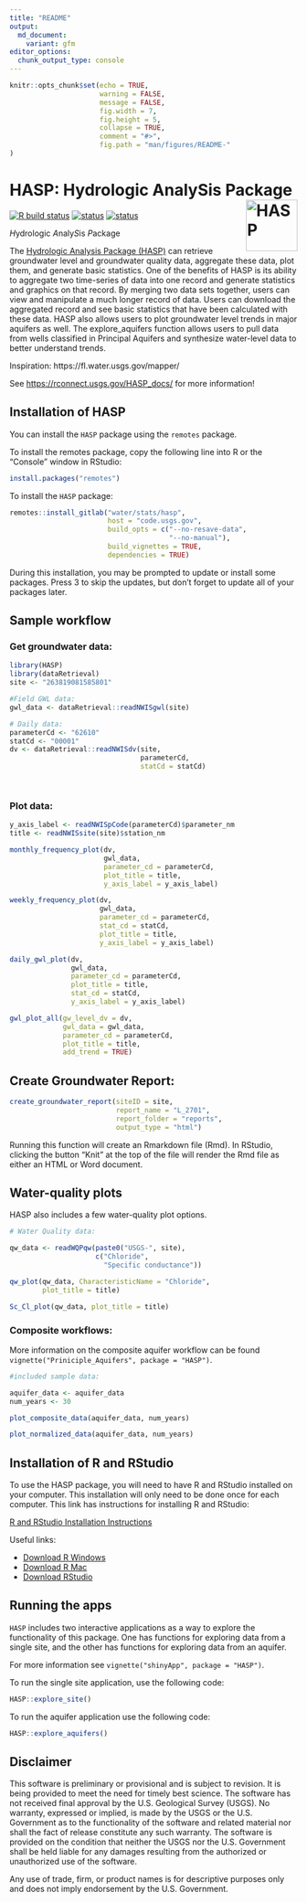 ```yaml
---
title: "README"
output:
  md_document:
    variant: gfm
editor_options: 
  chunk_output_type: console
---
```


```r
knitr::opts_chunk$set(echo = TRUE,
                      warning = FALSE,
                      message = FALSE,
                      fig.width = 7,
                      fig.height = 5,
                      collapse = TRUE,
                      comment = "#>",
                      fig.path = "man/figures/README-"
)
```

# HASP: Hydrologic AnalySis Package <img src="man/figures/R_logo.png" alt="HASP" class="logo" style="width:90px;height:auto;" align="right" />

[![R build status](https://code.usgs.gov/water/stats/hasp/badges/main/pipeline.svg)](https://code.usgs.gov/water/stats/hasp/pipelines)
[![status](https://img.shields.io/badge/USGS-Documentation-blue.svg)](https://rconnect.usgs.gov/HASP_docs/)
[![status](https://img.shields.io/badge/USGS-Source-orange.svg)](https://code.usgs.gov/water/stats/hasp)

*H*ydrologic *A*naly*S*is *P*ackage

The [Hydrologic Analysis Package (HASP)](https://code.usgs.gov/water/stats/hasp) can retrieve groundwater level and groundwater quality data, aggregate these data, plot them, and generate basic statistics. One of the benefits of HASP is its ability to aggregate two time-series of data into one record and generate statistics and graphics on that record. By merging two data sets together, users can view and manipulate a much longer record of data. Users can download the aggregated record and see basic statistics that have been calculated with these data. HASP also allows users to plot groundwater level trends in major aquifers as well. The explore_aquifers function allows users to pull data from wells classified in Principal Aquifers and synthesize water-level data to better understand trends.

Inspiration:
https://fl.water.usgs.gov/mapper/

See [https://rconnect.usgs.gov/HASP_docs/](https://rconnect.usgs.gov/HASP_docs/) for more information! 

## Installation of HASP

You can install the `HASP` package using the `remotes` package.

To install the remotes package, copy the following line into R or the "Console" window in RStudio:

```r
install.packages("remotes")
```

To install the `HASP` package:

```r
remotes::install_gitlab("water/stats/hasp",
                        host = "code.usgs.gov",
                        build_opts = c("--no-resave-data",
                                       "--no-manual"),
                        build_vignettes = TRUE, 
                        dependencies = TRUE)
```

During this installation, you may be prompted to update or install some packages. Press 3 to skip the updates, but don't forget to update all of your packages later.

## Sample workflow

### Get groundwater data:
```r
library(HASP)
library(dataRetrieval)
site <- "263819081585801"

#Field GWL data:
gwl_data <- dataRetrieval::readNWISgwl(site)

# Daily data:
parameterCd <- "62610"
statCd <- "00001"
dv <- dataRetrieval::readNWISdv(site,
                                parameterCd,
                                statCd = statCd)




```

### Plot data:

```r

y_axis_label <- readNWISpCode(parameterCd)$parameter_nm
title <- readNWISsite(site)$station_nm

monthly_frequency_plot(dv,
                       gwl_data,
                       parameter_cd = parameterCd,
                       plot_title = title,
                       y_axis_label = y_axis_label)

weekly_frequency_plot(dv, 
                      gwl_data,
                      parameter_cd = parameterCd, 
                      stat_cd = statCd,
                      plot_title = title,
                      y_axis_label = y_axis_label)

daily_gwl_plot(dv, 
               gwl_data,
               parameter_cd = parameterCd,
               plot_title = title,
               stat_cd = statCd,
               y_axis_label = y_axis_label)

gwl_plot_all(gw_level_dv = dv, 
             gwl_data = gwl_data, 
             parameter_cd = parameterCd,
             plot_title = title, 
             add_trend = TRUE)


```

## Create Groundwater Report:

```r
create_groundwater_report(siteID = site,
                          report_name = "L_2701",
                          report_folder = "reports",
                          output_type = "html")
```

Running this function will create an Rmarkdown file (Rmd). In RStudio, clicking the button "Knit" at the top of the file will render the Rmd file as either an HTML or Word document.

## Water-quality plots

HASP also includes a few water-quality plot options.

```r
# Water Quality data:

qw_data <- readWQPqw(paste0("USGS-", site),
                     c("Chloride",
                       "Specific conductance"))

qw_plot(qw_data, CharacteristicName = "Chloride",
        plot_title = title)

Sc_Cl_plot(qw_data, plot_title = title)


```


### Composite workflows:

More information on the composite aquifer workflow can be found `vignette("Priniciple_Aquifers", package = "HASP")`.

```r

#included sample data:

aquifer_data <- aquifer_data
num_years <- 30

plot_composite_data(aquifer_data, num_years)

plot_normalized_data(aquifer_data, num_years)
```


## Installation of R and RStudio

To use the HASP package, you will need to have R and RStudio installed on your computer. This installation will only need to be done once for each computer. This link has instructions for installing R and RStudio:  
  
[R and RStudio Installation Instructions](https://owi.usgs.gov/R/training-curriculum/installr/)  

Useful links:

* [Download R Windows](https://cran.r-project.org/bin/windows/base/)
* [Download R Mac](https://cran.r-project.org/bin/macosx/)
* [Download RStudio](https://www.rstudio.com/products/rstudio/download/)



## Running the apps

`HASP` includes two interactive applications as a way to explore the functionality of this package. One has functions for exploring data from a single site, and the other has functions for exploring data from an aquifer. 

For more information see `vignette("shinyApp", package = "HASP")`.
  
To run the single site application, use the following code:  

```r
HASP::explore_site()
```

To run the aquifer application use the following code:

```r
HASP::explore_aquifers()
```

## Disclaimer

This software is preliminary or provisional and is subject to revision. It is being provided to meet the need for timely best science. The software has not received final approval by the U.S. Geological Survey (USGS). No warranty, expressed or implied, is made by the USGS or the U.S. Government as to the functionality of the software and related material nor shall the fact of release constitute any such warranty. The software is provided on the condition that neither the USGS nor the U.S. Government shall be held liable for any damages resulting from the authorized or unauthorized use of the software.

Any use of trade, firm, or product names is for descriptive purposes only and does not imply endorsement by the U.S. Government.

